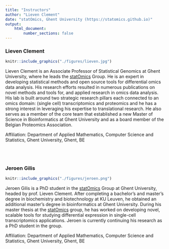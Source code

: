 ```yaml
---
title: "Instructors"
author: "Lieven Clement"
date: "statOmics, Ghent University (https://statomics.github.io)"
output:
    html_document:
        number_sections: false
---
```


### Lieven Clement

```r
knitr::include_graphics("./figures/lieven.jpg")
```

Lieven Clement is an Associate Professor of Statistical Genomics at Ghent University, where he leads the [statOmics](https://statomics.github.io/) Group. He is an expert in developing statistical methods and open source tools for differential omics data analysis. His research efforts resulted in numerous publications on novel methods and tools for, and applied research in omics data analysis. His lab is built around two strategic research pillars each connected to an omics domain: (single cell) transcriptomics and proteomics and he has a strong interest in leveraging his expertise to translational research. He also serves as a member of the core team that established a new Master of Science in Bioinformatics at Ghent University and as a board member of the Belgian Proteomics Association.

Affiliation: Department of Applied Mathematics, Computer Science and Statistics, Ghent University, Ghent, BE

\
\

### Jeroen Gilis

```r
knitr::include_graphics("./figures/jeroen.png")
```

Jeroen Gilis is a PhD student in the [statOmics](https://statomics.github.io/) Group at Ghent University, headed by prof. Lieven Clement. After completing a bachelor's and master's degree in biochemistry and biotechnology at KU Leuven, he obtained an additional master's degree in bioinformatics at Ghent University. During his master thesis at the [statOmics](https://statomics.github.io/) group, he has worked on developing novel, scalable tools for studying differential expression in single-cell transcriptomics applications. Jeroen is currently continuing his research as a PhD student in the group.

Affiliation: Department of Applied Mathematics, Computer Science and Statistics, Ghent University, Ghent, BE
